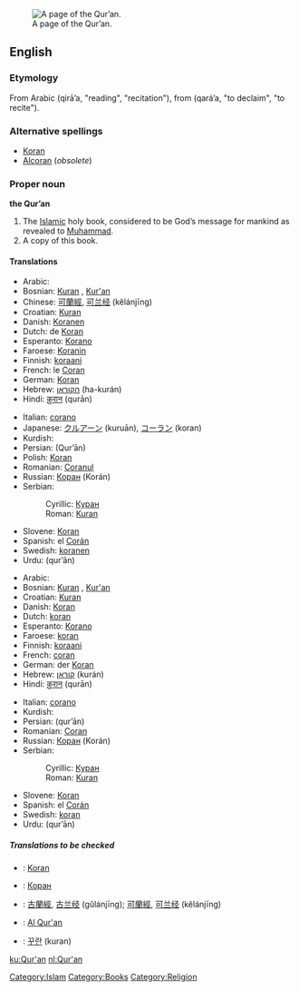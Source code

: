 {{wikipedia}}
{{Wikiquote}}
{{Wikisource}}

[[Image:AndalusQuran.JPG|thumb|right|A page of the Qur’an.]]
==English==

===Etymology===
From Arabic {{ARchar|[[قراءة]]}} (qirā’a, "reading", "recitation"), from {{ARchar|[[قرأ]]}} (qará’a, "to declaim", "to recite").

===Alternative spellings===
*[[Koran]]
*[[Alcoran]] (''obsolete'')

===Proper noun===
'''the Qur’an'''

# The [[Islamic]] holy book, considered to be God’s message for mankind as revealed to [[Muhammad]].
# A copy of this book.

====Translations====
{{trans-top|the Islamic holy book}}
*Arabic: {{ARchar|[[القرآن|القُرْآن]]}} {{IPAchar|(al-qur’ān)}}
*Bosnian: [[Kuran#Bosnian|Kuran]] {{m}}, [[Kur'an#Bosnian|Kur'an]] {{m}}
*Chinese: [[可蘭經]], [[可兰经]] (kělánjīng)
*Croatian: [[Kuran#Croatian|Kuran]] {{m}}
*Danish: [[Koranen]] {{c}}
*Dutch: de [[Koran]] {{m}}
*Esperanto: [[Korano]]
*Faroese: [[Koranin]] {{f}}
*Finnish: [[koraani]]
*French: le [[Coran]] {{m}}
*German: [[Koran]] {{m}}
*Hebrew: [[הקוראן]] (ha-kurán)
*Hindi: [[क़ुरान]] (qurān)
{{trans-mid}}
*Italian: [[corano]] {{m}}
*Japanese: [[クルアーン]] (kuruān), [[コーラン]] (koran)
*Kurdish: {{KUchar|[[قرعان]]}}
*Persian: {{FAchar|[[قرآن]]}} (Qur’ān)
*Polish: [[Koran]] {{m}}
*Romanian: [[Coranul]]
*Russian: [[Коран]] (Korán) {{m}}
*Serbian:
*:Cyrillic: [[Куран#Serbian|Куран]] {{m}}
*:Roman: [[Kuran#Serbian|Kuran]] {{m}}
*Slovene: [[Koran]] {{m}}
*Spanish: el [[Corán]] {{m}}
*Swedish: [[koranen]]
*Urdu: {{URchar|[[قرآن]]}} (qur’ān)
{{trans-bottom}}

{{trans-top|copy of this book}}
*Arabic: {{ARchar|[[القرآن|القُرْآن]]}} {{IPAchar|(al-qur’ān)}}
*Bosnian: [[Kuran#Bosnian|Kuran]] {{m}}, [[Kur'an#Bosnian|Kur'an]] {{m}}
*Croatian: [[Kuran#Croatian|Kuran]] {{m}}
*Danish: [[Koran]] {{c}}
*Dutch: [[koran]] {{m}}
*Esperanto: [[Korano]]
*Faroese: [[koran]] {{f}}
*Finnish: [[koraani]]
*French: [[coran]] {{m}}
*German: der [[Koran]] {{m}}
*Hebrew: [[קוראן]] (kurán)
*Hindi: [[क़ुरान]] (qurān)
{{trans-mid}}
*Italian: [[corano]] {{m}}
*Kurdish: {{KUchar|[[قرعان]]}}
*Persian: {{FAchar|[[قرآن]]}} (qur’ān)
*Romanian: [[Coran]]
*Russian: [[Коран]] (Korán) {{m}}
*Serbian:
*:Cyrillic: [[Куран#Serbian|Куран]] {{m}}
*:Roman: [[Kuran#Serbian|Kuran]] {{m}}
*Slovene: [[Koran]] {{m}}
*Spanish: el [[Corán]] {{m}}
*Swedish: [[koran]] {{c}}
*Urdu: {{URchar|[[قرآن]]}} (qur’ān)
{{trans-bottom}}

=====Translations to be checked=====
{{checktrans}}
*{{ttbc|Basque}}: [[Koran]]
*{{ttbc|Bulgarian}}: [[Коран]] {{m}}
*{{ttbc|Chinese}}: [[古蘭經]], [[古兰经]] (gǔlánjīng); [[可蘭經]], [[可兰经]] (kělánjīng)
*{{ttbc|Indonesian}}: [[Al Qur'an]]
*{{ttbc|Korean}}: [[꾸란]] (kuran)


[[Category:Islam]]
[[Category:Books]]
[[Category:Religion]]
[[ku:Qur'an]]
[[nl:Qur'an]]